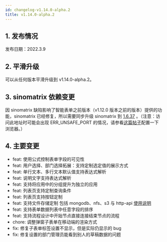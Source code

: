 ```yaml
---
id: changelog-v1.14.0-alpha.2
title: v1.14.0-alpha.2
---
```



## 1. 发布情况

发布日期：2022.3.9

<BundleList
  version="1.14.0-alpha.2"
  frontend="1.14.0-alpha.2"
  backend="1.14.0-alpha.2"
  font="1.13.0"
/>

## 2. 平滑升级

可以从任何版本平滑升级到 v1.14.0-alpha.2。

## 3. sinomatrix 依赖变更

因 sinomatrix 缺陷影响了智能表单之前版本（v1.12.0 版本之前的版本）提供的功能，sinomatrix 已经修复，所以需要同步升级 sinomatrix 到 [1.6.37](http://47.93.34.153:10080/sino-matrix/sino-matrix/blob/master/CHANGELOG.md) 。（注意：访问此地址时可能会出现 ERR_UNSAFE_PORT 的情况，请参看[这篇帖子](https://blog.csdn.net/kjcxmx/article/details/118122483)配置一下浏览器。）

## 4. 主要变更

- feat: 使用公式控制表单字段的可见性
- feat: 用户选择、部门选择拓展：支持定制选定值的展示方式
- feat: 单行文本、多行文本默认值支持表达式解析
- feat: 说明文字支持表达式解析
- feat: 支持将应用中的分组提升为独立的应用
- feat: 列表页支持定制查询条件
- feat: 列表页支持按钮定制
- feat: 支持文件存储定制 包括 mongodb、nfs、s3 与 http-api [使用说明](./config-file-store)
- feat: 支持表单数据列表中任意字段的排序
- feat: 支持流程设计中开始节点直接连接结束节点的流程
- chore: 调整弹窗子表单在移动端的渲染方式
- fix: 修复子表单标签设置不显示，但是实际仍显示的 bug
- fix: 修复设置的部门管理员能看到别人的草稿数据的问题
